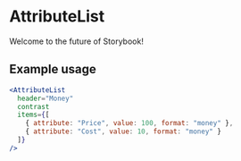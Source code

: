 
<Meta title="Components|AttributeLists" />

# AttributeList

Welcome to the future of Storybook!

<Story name="AttributeList">
  <AttributeList
    header="Money"
    contrast
    items={[
      { attribute: "Price", value: 100, format: "money" },
      { attribute: "Cost", value: 10, format: "money" }
    ]}
  />
</Story>

## Example usage

```jsx
<AttributeList
  header="Money"
  contrast
  items={[
    { attribute: "Price", value: 100, format: "money" },
    { attribute: "Cost", value: 10, format: "money" }
  ]}
/>
```

<Props of={AttributeList} />
